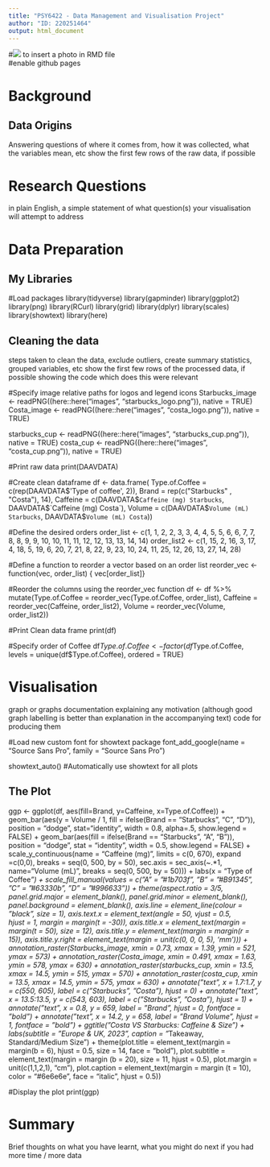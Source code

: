 ```yaml
---
title: "PSY6422 - Data Management and Visualisation Project"
author: "ID: 220251464"
output: html_document
---
```

#![](Figures/image.png) to insert a photo in RMD file  
#enable github pages
  
# Background
  
## Data Origins
Answering questions of where it comes from, how it was collected, what the variables mean, etc
show the first few rows of the raw data, if possible  
        
# Research Questions
in plain English, a simple statement of what question(s) your visualisation will attempt to address  

# Data Preparation
## My Libraries
#Load packages
library(tidyverse)
library(gapminder)
library(ggplot2)
library(png)
library(RCurl)
library(grid)
library(dplyr)
library(scales)
library(showtext)
library(here)  

## Cleaning the data
steps taken to clean the data, exclude outliers, create summary statistics, grouped variables, etc
show the first few rows of the processed data, if possible
showing the code which does this were relevant  

#Specify image relative paths for logos and legend icons
Starbucks_image <- readPNG((here::here("images", "starbucks_logo.png")), native = TRUE)
Costa_image <- readPNG((here::here("images", "costa_logo.png")), native = TRUE)  

starbucks_cup <- readPNG((here::here("images", "starbucks_cup.png")), native = TRUE)
costa_cup <- readPNG((here::here("images", "costa_cup.png")), native = TRUE)  

#Print raw data
print(DAAVDATA)  

#Create clean dataframe
df <- data.frame(
  Type.of.Coffee = c(rep(DAAVDATA$'Type of coffee', 2)),
  Brand = rep(c("Starbucks" , "Costa"), 14),
  Caffeine = c(DAAVDATA$`Caffeine (mg) Starbucks`, DAAVDATA$`Caffeine (mg) Costa`),
  Volume = c(DAAVDATA$`Volume (mL) Starbucks`, DAAVDATA$`Volume (mL) Costa`))  

#Define the desired orders
order_list <- c(1, 1, 2, 2, 3, 3, 4, 4, 5, 5, 6, 6, 7, 7, 8, 8, 9, 9, 10, 10, 11, 11, 12, 12, 13, 13, 14, 14)
order_list2 <- c(1, 15, 2, 16, 3, 17, 4, 18, 5, 19, 6, 20, 7, 21, 8, 22, 9, 23, 10, 24, 11, 25, 12, 26, 13, 27, 14, 28)  

#Define a function to reorder a vector based on an order list
reorder_vec <- function(vec, order_list) {
  vec[order_list]}  

#Reorder the columns using the reorder_vec function
df <- df %>%
  mutate(Type.of.Coffee = reorder_vec(Type.of.Coffee, order_list),
         Caffeine = reorder_vec(Caffeine, order_list2), 
         Volume = reorder_vec(Volume, order_list2))  

#Print Clean data frame
print(df)  

#Specify order of Coffee
df$Type.of.Coffee <- factor(df$Type.of.Coffee, levels = unique(df$Type.of.Coffee), ordered = TRUE)  

# Visualisation
graph or graphs documentation explaining any motivation (although good graph labelling is better than explanation in the accompanying text)
code for producing them  

#Load new custom font for showtext package
font_add_google(name = "Source Sans Pro", family = "Source Sans Pro")  

showtext_auto()
#Automatically use showtext for all plots  

## The Plot
ggp <- ggplot(df, aes(fill=Brand, y=Caffeine, x=Type.of.Coffee)) +
  geom_bar(aes(y = Volume / 1, fill = ifelse(Brand == "Starbucks", "C", "D")), 
           position = "dodge", stat="identity", width = 0.8, alpha=.5, show.legend = FALSE) +
  geom_bar(aes(fill = ifelse(Brand == "Starbucks", "A", "B")), 
           position = "dodge", stat = "identity", width = 0.5, show.legend = FALSE) +
  scale_y_continuous(name = "Caffeine (mg)", limits = c(0, 670), expand =c(0,0), breaks = seq(0, 500, by = 50),
                     sec.axis = sec_axis(~.*1, name="Volume (mL)", breaks = seq(0, 500, by = 50))) +
  labs(x = "Type of Coffee*") +
  scale_fill_manual(values = c("A" = "#1b703f", "B" = "#B91345", "C" = "#63330b", "D" = "#996633")) +
  theme(aspect.ratio = 3/5,
        panel.grid.major = element_blank(), 
        panel.grid.minor = element_blank(), 
        panel.background = element_blank(), 
        axis.line = element_line(colour = "black", size = 1), 
        axis.text.x = element_text(angle = 50, vjust = 0.5,  
        hjust = 1, margin = margin(t = -30)),
        axis.title.x = element_text(margin = margin(t = 50), size = 12),
        axis.title.y = element_text(margin = margin(r = 15)),
        axis.title.y.right = element_text(margin = unit(c(0, 0, 0, 5), 'mm'))) +
   annotation_raster(Starbucks_image, xmin = 0.73, xmax = 1.39, 
      ymin = 521, ymax = 573) +
   annotation_raster(Costa_image, xmin = 0.491, xmax = 1.63, 
      ymin = 578, ymax = 630) +
   annotation_raster(starbucks_cup, xmin = 13.5, xmax = 14.5, 
      ymin = 515, ymax = 570) +
   annotation_raster(costa_cup, xmin = 13.5, xmax = 14.5, 
      ymin = 575, ymax = 630) +
   annotate("text", x = 1.7:1.7, y = c(550, 605), label = c("Starbucks", "Costa"), hjust = 0) +
   annotate("text", x = 13.5:13.5, y = c(543, 603), label = c("Starbucks", "Costa"), hjust = 1) +
   annotate("text", x = 0.8, y = 659, label = "Brand", hjust = 0, fontface = "bold") +
   annotate("text", x = 14.2, y = 658, label = "Brand Volume", hjust = 1, fontface = "bold") +
   ggtitle("Costa VS Starbucks: Caffeine & Size") +
    labs(subtitle = "Europe & UK, 2023", caption = "*Takeaway, Standard/Medium Size") +
      theme(plot.title = element_text(margin = margin(b = 6), hjust = 0.5, size = 14, face = "bold"),
            plot.subtitle = element_text(margin = margin
            (b = 20), size = 11, hjust = 0.5),
            plot.margin = unit(c(1,1,2,1), "cm"),
            plot.caption = element_text(margin = margin
            (t = 10), color = "#6e6e6e", face = "italic", hjust = 0.5))  
            
#Display the plot
print(ggp)  

# Summary
Brief thoughts on what you have learnt, what you might do next if you had more time / more data  





